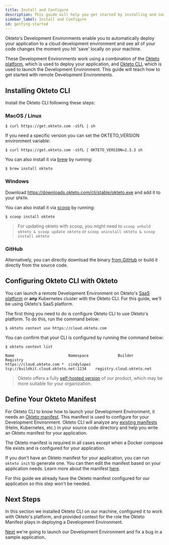 ```yaml
---
title: Install and Configure 
description: This guide will help you get started by installing and configuring Okteto's Development Environments.
sidebar_label: Install and Configure
id: getting-started
---
```



Okteto's Development Environments enable you to automatically deploy your application to a cloud development environment and see all of your code changes the moment you hit 'save' locally on your machine.

These Development Environments work using a combination of the [Okteto platform](index.md), which is used to deploy your application, and [Okteto CLI](cloud/okteto-cli.mdx), which is used to launch the Development Environment. This guide will teach how to get started with remote Development Environments.

## Installing Okteto CLI

Install the Okteto CLI following these steps:

### MacOS / Linux

```console
$ curl https://get.okteto.com -sSfL | sh
```

If you need a specific version you can set the OKTETO_VERSION environment variable:

```console
$ curl https://get.okteto.com -sSfL | OKTETO_VERSION=2.3.3 sh
```

You can also install it via [brew](https://brew.sh/) by running:

```console
$ brew install okteto
```

### Windows

Download https://downloads.okteto.com/cli/stable/okteto.exe and add it to your `$PATH`.

You can also install it via [scoop](https://scoop.sh/) by running:

```console
$ scoop install okteto
```

> For updating okteto with scoop, you might need to `scoop unhold okteto & scoop update okteto` or `scoop uninstall okteto & scoop install okteto`

### GitHub

Alternatively, you can directly download the binary [from GitHub](https://github.com/okteto/okteto/releases) or build it directly from the source code.

## Configuring Okteto CLI with Okteto

You can launch a remote Development Environment on Okteto's [SaaS platform](https://cloud.okteto.com) or **any** Kubernetes cluster with the Okteto CLI. For this guide, we'll be using Okteto's SaaS platform. 

The first thing you need to do is configure Okteto CLI to use Okteto's platform. To do this, run the command below:

```console
$ okteto context use https://cloud.okteto.com
```

You can confirm that your CLI is configured by running the command below:

```console
$ okteto context list
```
```console
Name                        Namespace             Builder                                 Registry
https://cloud.okteto.com *  cindylopez            tcp://buildkit.cloud.okteto.net:1234    registry.cloud.okteto.net
```

> Okteto offers a fully [self-hosted version](/self-hosted) of our product, which may be more suitable for your organization.

## Define Your Okteto Manifest

For Okteto CLI to know how to launch your Development Environment, it needs an [Okteto manifest](cloud/okteto-cli.mdx#okteto-manifest). This manifest is used to configure for your Development Environment. Okteto CLI will analyze any [existing manifests](cloud/okteto-cli.mdx#deployment-manifests) (Helm, Kubernetes, etc.) in your source code directory and help you write an Okteto manifest for your application.

The Okteto manifest is required in all cases except when a Docker compose file exists and is configured for your application.

If you don't have an Okteto manifest for your application, you can run `okteto init` to generate one. You can then edit the manifest based on your application needs. Learn more about the manifest [here](reference/manifest.mdx).

For this guide we already have the Okteto manifest configured for our application so this step won't be needed.

## Next Steps

In this section we installed Okteto CLI on our machine, configured it to work with Okteto's platform, and provided context for the role the Okteto Manifest plays in deploying a Development Environment.

[Next](using-dev-envs.mdx) we're going to launch our Development Environment and fix a bug in a sample application.
